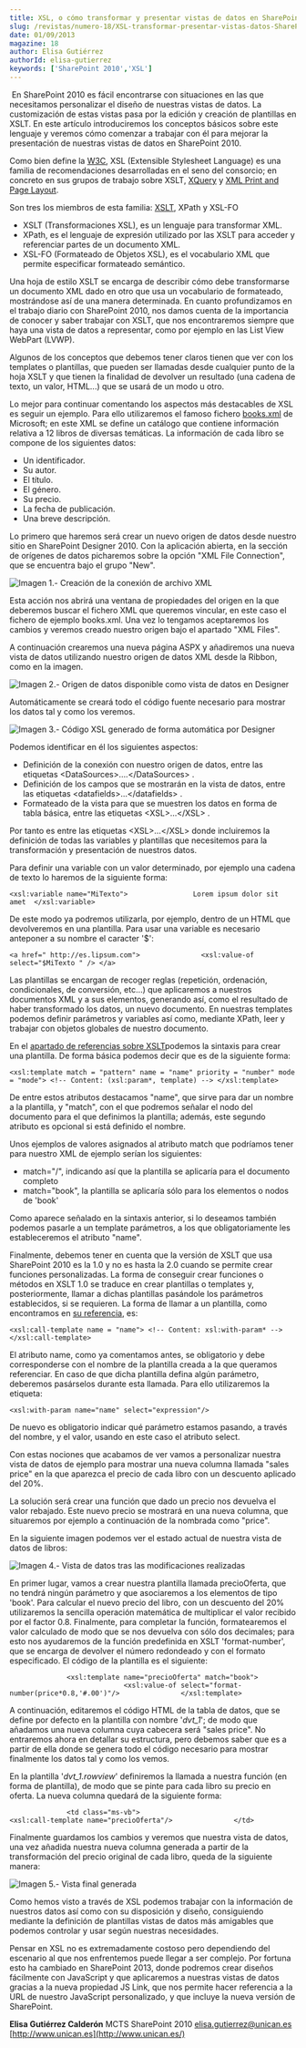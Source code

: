 ```yaml
---
title: XSL, o cómo transformar y presentar vistas de datos en SharePoint 2010
slug: /revistas/numero-18/XSL-transformar-presentar-vistas-datos-SharePoint-2010
date: 01/09/2013
magazine: 18
author: Elisa Gutiérrez
authorId: elisa-gutierrez
keywords: ['SharePoint 2010','XSL']
---
```






​ En SharePoint 2010 es fácil encontrarse con situaciones en las que necesitamos personalizar el diseño de nuestras vistas de datos. La customización de estas vistas pasa por la edición y creación de plantillas en XSLT. En este artículo introduciremos los conceptos básicos sobre este lenguaje y veremos cómo comenzar a trabajar con él para mejorar la presentación de nuestras vistas de datos en SharePoint 2010.

Como bien define la [W3C](http://www.w3.org/Style/XSL/), XSL (Extensible Stylesheet Language) es una familia de recomendaciones desarrolladas en el seno del consorcio; en concreto en sus grupos de trabajo sobre XSLT, [XQuery](http://www.w3.org/XML/Query/) y [XML Print and Page Layout](http://www.w3.org/XML/XPPL/).

Son tres los miembros de esta familia: [XSLT](http://www.w3.org/TR/xslt), XPath y XSL-FO

- XSLT (Transformaciones XSL), es un lenguaje para transformar XML.
- XPath, es el lenguaje de expresión utilizado por las XSLT para acceder y referenciar partes de un documento XML.
- XSL-FO (Formateado de Objetos XSL), es el vocabulario XML que permite especificar formateado semántico.


Una hoja de estilo XSLT se encarga de describir cómo debe transformarse un documento XML dado en otro que usa un vocabulario de formateado, mostrándose así de una manera determinada. En cuanto profundizamos en el trabajo diario con SharePoint 2010, nos damos cuenta de la importancia de conocer y saber trabajar con XSLT, que nos encontraremos siempre que haya una vista de datos a representar, como por ejemplo en las List View WebPart (LVWP).

Algunos de los conceptos que debemos tener claros tienen que ver con los templates o plantillas, que pueden ser llamadas desde cualquier punto de la hoja XSLT y que tienen la finalidad de devolver un resultado (una cadena de texto, un valor, HTML...) que se usará de un modo u otro.

Lo mejor para continuar comentando los aspectos más destacables de XSL es seguir un ejemplo. Para ello utilizaremos el famoso fichero [books.xml](http://msdn.microsoft.com/en-us/library/windows/desktop/ms762271%28v=vs.85%29.aspx) de Microsoft; en este XML se define un catálogo que contiene información relativa a 12 libros de diversas temáticas. La información de cada libro se compone de los siguientes datos:

- Un identificador.
- Su autor.
- El título.
- El género.
- Su precio.
- La fecha de publicación.
- Una breve descripción.


Lo primero que haremos será crear un nuevo origen de datos desde nuestro sitio en SharePoint Designer 2010. Con la aplicación abierta, en la sección de orígenes de datos picharemos sobre la opción "XML File Connection", que se encuentra bajo el grupo "New".

![Imagen 1.- Creación de la conexión de archivo XML](../../../images/numero18/XSL-transformar-presentar-vistas-datos-SharePoint-2010/imagen1.jpg)

Esta acción nos abrirá una ventana de propiedades del origen en la que deberemos buscar el fichero XML que queremos vincular, en este caso el fichero de ejemplo books.xml. Una vez lo tengamos aceptaremos los cambios y veremos creado nuestro origen bajo el apartado "XML Files".

A continuación crearemos una nueva página ASPX y añadiremos una nueva vista de datos utilizando nuestro origen de datos XML desde la Ribbon, como en la imagen.

![Imagen 2.- Origen de datos disponible como vista de datos en Designer](../../../images/numero18/XSL-transformar-presentar-vistas-datos-SharePoint-2010/imagen2.jpg)

Automáticamente se creará todo el código fuente necesario para mostrar los datos tal y como los veremos.

![Imagen 3.- Código XSL generado de forma automática por Designer](../../../images/numero18/XSL-transformar-presentar-vistas-datos-SharePoint-2010/imagen3.jpg)

Podemos identificar en él los siguientes aspectos:

- Definición de la conexión con nuestro origen de datos, entre las etiquetas &lt;DataSources&gt;….&lt;/DataSources&gt; .
- Definición de los campos que se mostrarán en la vista de datos, entre las etiquetas &lt;datafields&gt;…&lt;/datafields&gt; .
- Formateado de la vista para que se muestren los datos en forma de tabla básica, entre las etiquetas &lt;XSL&gt;…&lt;/XSL&gt; .


Por tanto es entre las etiquetas &lt;XSL&gt;…&lt;/XSL&gt; donde incluiremos la definición de todas las variables y plantillas que necesitemos para la transformación y presentación de nuestros datos.

Para definir una variable con un valor determinado, por ejemplo una cadena de texto lo haremos de la siguiente forma:

```
<xsl:variable name="MiTexto">                Lorem ipsum dolor sit amet  </xsl:variable>
```

De este modo ya podremos utilizarla, por ejemplo, dentro de un HTML que devolveremos en una plantilla. Para usar una variable es necesario anteponer a su nombre el caracter '$':

```
<a href=" http://es.lipsum.com">               <xsl:value-of select="$MiTexto " /> </a>
```

Las plantillas se encargan de recoger reglas (repetición, ordenación, condicionales, de conversión, etc…) que aplicaremos a nuestros documentos XML y a sus elementos, generando así, como el resultado de haber transformado los datos, un nuevo documento. En nuestras templates podemos definir parámetros y variables así como, mediante XPath, leer y trabajar con objetos globales de nuestro documento.

En el [apartado de referencias sobre XSLT](http://www.w3.org/TR/xslt)podemos la sintaxis para crear una plantilla. De forma básica podemos decir que es de la siguiente forma:

```
<xsl:template match = "pattern" name = "name" priority = "number" mode = "mode"> <!-- Content: (xsl:param*, template) --> </xsl:template> 
```

De entre estos atributos destacamos "name", que sirve para dar un nombre a la plantilla, y "match", con el que podremos señalar el nodo del documento para el que definimos la plantilla; además, este segundo atributo es opcional si está definido el nombre.

Unos ejemplos de valores asignados al atributo match que podríamos tener para nuestro XML de ejemplo serían los siguientes:

- match="/", indicando así que la plantilla se aplicaría para el documento completo
- match="book", la plantilla se aplicaría sólo para los elementos o nodos de 'book'


Como aparece señalado en la sintaxis anterior, si lo deseamos también podemos pasarle a un template parámetros, a los que obligatoriamente les estableceremos el atributo "name".

Finalmente, debemos tener en cuenta que la versión de XSLT que usa SharePoint 2010 es la 1.0 y no es hasta la 2.0 cuando se permite crear funciones personalizadas. La forma de conseguir crear funciones o métodos en XSLT 1.0 se traduce en crear plantillas o templates y, posteriormente, llamar a dichas plantillas pasándole los parámetros establecidos, si se requieren. La forma de llamar a un plantilla, como encontramos en [su referencia](http://www.w3.org/TR/xslt), es:

```
<xsl:call-template name = "name"> <!-- Content: xsl:with-param* --> </xsl:call-template> 
```

El atributo name, como ya comentamos antes, se obligatorio y debe corresponderse con el nombre de la plantilla creada a la que queramos referenciar. En caso de que dicha plantilla defina algún parámetro, deberemos pasárselos durante esta llamada. Para ello utilizaremos la etiqueta:

```
<xsl:with-param name="name" select="expression"/> 
```

De nuevo es obligatorio indicar qué parámetro estamos pasando, a través del nombre, y el valor, usando en este caso el atributo select.

Con estas nociones que acabamos de ver vamos a personalizar nuestra vista de datos de ejemplo para mostrar una nueva columna llamada "sales price" en la que aparezca el precio de cada libro con un descuento aplicado del 20%.

La solución será crear una función que dado un precio nos devuelva el valor rebajado. Este nuevo precio se mostrará en una nueva columna, que situaremos por ejemplo a continuación de la nombrada como "price".

En la siguiente imagen podemos ver el estado actual de nuestra vista de datos de libros:

![Imagen 4.- Vista de datos tras las modificaciones realizadas](../../../images/numero18/XSL-transformar-presentar-vistas-datos-SharePoint-2010/imagen4.jpg)

En primer lugar, vamos a crear nuestra plantilla llamada precioOferta, que no tendrá ningún parámetro y que asociaremos a los elementos de tipo 'book'. Para calcular el nuevo precio del libro, con un descuento del 20% utilizaremos la sencilla operación matemática de multiplicar el valor recibido por el factor 0.8. Finalmente, para completar la función, formatearemos el valor calculado de modo que se nos devuelva con sólo dos decimales; para esto nos ayudaremos de la función predefinida en XSLT 'format-number', que se encarga de devolver el número redondeado y con el formato especificado. El código de la plantilla es el siguiente:

```
              <xsl:template name="precioOferta" match="book">                              <xsl:value-of select="format-number(price*0.8,'#.00')"/>               </xsl:template>
```

A continuación, editaremos el código HTML de la tabla de datos, que se define por defecto en la plantilla con nombre '*dvt\_1*'; de modo que añadamos una nueva columna cuya cabecera será "sales price". No entraremos ahora en detallar su estructura, pero debemos saber que es a partir de ella donde se genera todo el código necesario para mostrar finalmente los datos tal y como los vemos.

En la plantilla '*dvt\_1.rowview*' definiremos la llamada a nuestra función (en forma de plantilla), de modo que se pinte para cada libro su precio en oferta. La nueva columna quedará de la siguiente forma:

```
              <td class="ms-vb">                             <xsl:call-template name="precioOferta"/>               </td> 
```

Finalmente guardamos los cambios y veremos que nuestra vista de datos, una vez añadida nuestra nueva columna generada a partir de la transformación del precio original de cada libro, queda de la siguiente manera:

![Imagen 5.- Vista final generada](../../../images/numero18/XSL-transformar-presentar-vistas-datos-SharePoint-2010/imagen5.jpg)

Como hemos visto a través de XSL podemos trabajar con la información de nuestros datos así como con su disposición y diseño, consiguiendo mediante la definición de plantillas vistas de datos más amigables que podemos controlar y usar según nuestras necesidades.

Pensar en XSL no es extremadamente costoso pero dependiendo del escenario al que nos enfrentemos puede llegar a ser complejo. Por fortuna esto ha cambiado en SharePoint 2013, donde podremos crear diseños fácilmente con JavaScript y que aplicaremos a nuestras vistas de datos gracias a la nueva propiedad JS Link, que nos permite hacer referencia a la URL de nuestro JavaScript personalizado, y que incluye la nueva versión de SharePoint.

**Elisa Gutiérrez Calderón**
 MCTS SharePoint 2010 
[elisa.gutierrez@unican.es](mailto:elisa.gutierrez@unican.es) 
 [http://www.unican.es](http://www.unican.es/)

 
 
